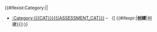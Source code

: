 {{#ifexist:Category:{{{CAT}}}{{{ASSESSMENT_CAT}}}||&#32;
*[[:Category:{{{CAT}}}{{{ASSESSMENT_CAT}}}]] &ndash; （[{{fullurl:Category:{{{CAT}}}{{{ASSESSMENT_CAT}}}|action=edit&preload=Template:WPBannerMeta/templatepage/preloadimp&editintro=Template:WPBannerMeta/templatepage/editintro&preview=no&summary={{urlencode:为评级标准创建分类}}&preloadimp={{urlencode:{{{CAT}}}}}&preloadtopic={{urlencode:{{{ASSESSMENT_CAT}}}}}&preloadproject={{{PROJECT|}}}}} {{#ifexpr:{{PAGESINCAT:{{{CAT}}} {{{ASSESSMENT_CAT}}}|R}}|'''创建'''|创建}}]）}}